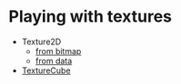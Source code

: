# Playing with textures

-   Texture2D
    -   [from bitmap](#2d/bitmap)
    -   [from data](#2d/data)
-   [TextureCube](#cube)
